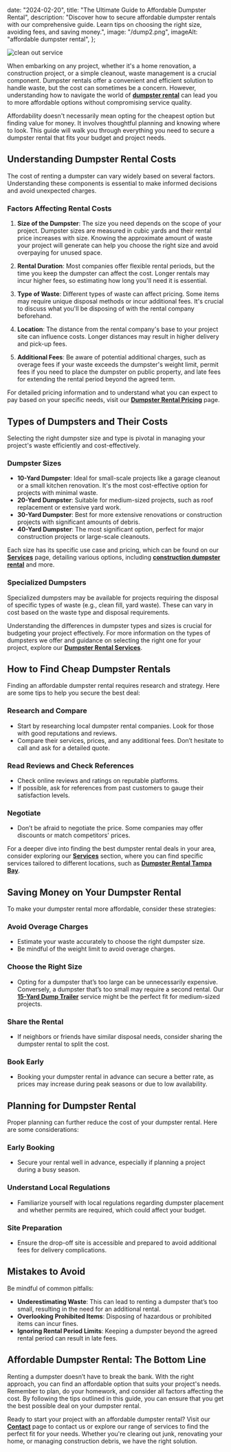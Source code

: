 
  date: "2024-02-20",
  title: "The Ultimate Guide to Affordable Dumpster Rental",
  description:
    "Discover how to secure affordable dumpster rentals with our comprehensive guide. Learn tips on choosing the right size, avoiding fees, and saving money.",
  image: "/dump2.png",
  imageAlt: "affordable dumpster rental",
};

<Bloglayout title={article.title} date={article.date} description={article.description}>

![clean out service](/dump2.png)

When embarking on any project, whether it's a home renovation, a construction project, or a simple cleanout, waste management is a crucial component. Dumpster rentals offer a convenient and efficient solution to handle waste, but the cost can sometimes be a concern. However, understanding how to navigate the world of **[dumpster rental](/services/dumpster-rental-new-port-richey-fl)** can lead you to more affordable options without compromising service quality.

Affordability doesn't necessarily mean opting for the cheapest option but finding value for money. It involves thoughtful planning and knowing where to look. This guide will walk you through everything you need to secure a dumpster rental that fits your budget and project needs.

## Understanding Dumpster Rental Costs

The cost of renting a dumpster can vary widely based on several factors. Understanding these components is essential to make informed decisions and avoid unexpected charges.

### Factors Affecting Rental Costs

1. **Size of the Dumpster**: The size you need depends on the scope of your project. Dumpster sizes are measured in cubic yards and their rental price increases with size. Knowing the approximate amount of waste your project will generate can help you choose the right size and avoid overpaying for unused space.

2. **Rental Duration**: Most companies offer flexible rental periods, but the time you keep the dumpster can affect the cost. Longer rentals may incur higher fees, so estimating how long you'll need it is essential.

3. **Type of Waste**: Different types of waste can affect pricing. Some items may require unique disposal methods or incur additional fees. It's crucial to discuss what you'll be disposing of with the rental company beforehand.

4. **Location**: The distance from the rental company's base to your project site can influence costs. Longer distances may result in higher delivery and pick-up fees.

5. **Additional Fees**: Be aware of potential additional charges, such as overage fees if your waste exceeds the dumpster's weight limit, permit fees if you need to place the dumpster on public property, and late fees for extending the rental period beyond the agreed term.

For detailed pricing information and to understand what you can expect to pay based on your specific needs, visit our **[Dumpster Rental Pricing](/dumpster-rental-pricing)** page.

## Types of Dumpsters and Their Costs

Selecting the right dumpster size and type is pivotal in managing your project's waste efficiently and cost-effectively.

### Dumpster Sizes

- **10-Yard Dumpster**: Ideal for small-scale projects like a garage cleanout or a small kitchen renovation. It's the most cost-effective option for projects with minimal waste.
- **20-Yard Dumpster**: Suitable for medium-sized projects, such as roof replacement or extensive yard work.
- **30-Yard Dumpster**: Best for more extensive renovations or construction projects with significant amounts of debris.
- **40-Yard Dumpster**: The most significant option, perfect for major construction projects or large-scale cleanouts.

Each size has its specific use case and pricing, which can be found on our **[Services](/services)** page, detailing various options, including **[construction dumpster rental](/services/construction-dumpster-rental)** and more.

### Specialized Dumpsters

Specialized dumpsters may be available for projects requiring the disposal of specific types of waste (e.g., clean fill, yard waste). These can vary in cost based on the waste type and disposal requirements.

Understanding the differences in dumpster types and sizes is crucial for budgeting your project effectively. For more information on the types of dumpsters we offer and guidance on selecting the right one for your project, explore our **[Dumpster Rental Services](/services/dumpster-rental-new-port-richey-fl)**.

## How to Find Cheap Dumpster Rentals

Finding an affordable dumpster rental requires research and strategy. Here are some tips to help you secure the best deal:

### Research and Compare

- Start by researching local dumpster rental companies. Look for those with good reputations and reviews.
- Compare their services, prices, and any additional fees. Don’t hesitate to call and ask for a detailed quote.

### Read Reviews and Check References

- Check online reviews and ratings on reputable platforms.
- If possible, ask for references from past customers to gauge their satisfaction levels.

### Negotiate

- Don’t be afraid to negotiate the price. Some companies may offer discounts or match competitors' prices.

For a deeper dive into finding the best dumpster rental deals in your area, consider exploring our **[Services](/services)** section, where you can find specific services tailored to different locations, such as **[Dumpster Rental Tampa Bay](/services/dumpster-rental-tampa-bay)**.

## Saving Money on Your Dumpster Rental

To make your dumpster rental more affordable, consider these strategies:

### Avoid Overage Charges

- Estimate your waste accurately to choose the right dumpster size.
- Be mindful of the weight limit to avoid overage charges.

### Choose the Right Size

- Opting for a dumpster that’s too large can be unnecessarily expensive. Conversely, a dumpster that’s too small may require a second rental. Our **[15-Yard Dump Trailer](/services/15-yard-dump-trailer)** service might be the perfect fit for medium-sized projects.

### Share the Rental

- If neighbors or friends have similar disposal needs, consider sharing the dumpster rental to split the cost.

### Book Early

- Booking your dumpster rental in advance can secure a better rate, as prices may increase during peak seasons or due to low availability.

## Planning for Dumpster Rental

Proper planning can further reduce the cost of your dumpster rental. Here are some considerations:

### Early Booking

- Secure your rental well in advance, especially if planning a project during a busy season.

### Understand Local Regulations

- Familiarize yourself with local regulations regarding dumpster placement and whether permits are required, which could affect your budget.

### Site Preparation

- Ensure the drop-off site is accessible and prepared to avoid additional fees for delivery complications.

## Mistakes to Avoid

Be mindful of common pitfalls:

- **Underestimating Waste**: This can lead to renting a dumpster that’s too small, resulting in the need for an additional rental.
- **Overlooking Prohibited Items**: Disposing of hazardous or prohibited items can incur fines.
- **Ignoring Rental Period Limits**: Keeping a dumpster beyond the agreed rental period can result in late fees.

## Affordable Dumpster Rental: The Bottom Line

Renting a dumpster doesn’t have to break the bank. With the right approach, you can find an affordable option that suits your project's needs. Remember to plan, do your homework, and consider all factors affecting the cost. By following the tips outlined in this guide, you can ensure that you get the best possible deal on your dumpster rental.

Ready to start your project with an affordable dumpster rental? Visit our **[Contact](/contact)** page to contact us or explore our range of services to find the perfect fit for your needs. Whether you're clearing out junk, renovating your home, or managing construction debris, we have the right solution.

</Bloglayout>

<Contact />
